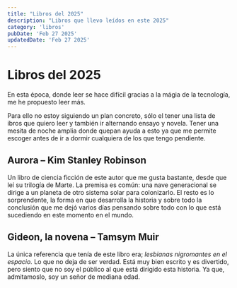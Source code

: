 ```yaml
---
title: "Libros del 2025"
description: "Libros que llevo leídos en este 2025"
category: 'libros'
pubDate: 'Feb 27 2025'
updatedDate: 'Feb 27 2025'
---
```


# Libros del 2025
En esta época, donde leer se hace difícil gracias a la mágia de la tecnología, me he propuesto leer más.

Para ello no estoy siguiendo un plan concreto, sólo el tener una lista de ibros que quiero leer y también ir alternando ensayo y novela. Tener una mesita de noche amplia donde quepan ayuda a esto ya que me permite escoger antes de ir a dormir cualquiera de los que tengo pendiente.

## Aurora – Kim Stanley Robinson
Un libro de ciencia ficción de este autor que me gusta bastante, desde que leí su trilogía de Marte.
La premisa es común: una nave generacional se dirige a un planeta de otro sistema solar para colonizarlo. El resto es lo sorprendente, la forma en que desarrolla la historia y sobre todo la conclusión que me dejó varios días pensando sobre todo con lo que está sucediendo en este momento en el mundo.

## Gideon, la novena – Tamsym Muir
La única referencia que tenía de este libro era; _lesbianas nigromantes en el espacio._ Lo que no deja de ser verdad. Está muy bien escrito y es divertido, pero siento que no soy el público al que está dirigido esta historia. Ya que, admitamoslo, soy un señor de mediana edad.